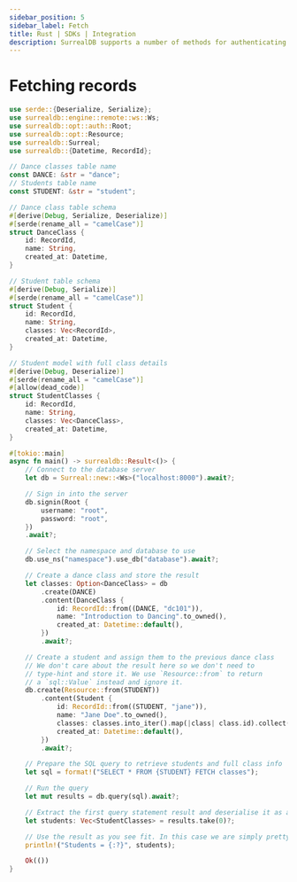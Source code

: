 ```yaml
---
sidebar_position: 5
sidebar_label: Fetch
title: Rust | SDKs | Integration
description: SurrealDB supports a number of methods for authenticating users and securing the database.
---
```


# Fetching records

```rust
use serde::{Deserialize, Serialize};
use surrealdb::engine::remote::ws::Ws;
use surrealdb::opt::auth::Root;
use surrealdb::opt::Resource;
use surrealdb::Surreal;
use surrealdb::{Datetime, RecordId};

// Dance classes table name
const DANCE: &str = "dance";
// Students table name
const STUDENT: &str = "student";

// Dance class table schema
#[derive(Debug, Serialize, Deserialize)]
#[serde(rename_all = "camelCase")]
struct DanceClass {
	id: RecordId,
	name: String,
	created_at: Datetime,
}

// Student table schema
#[derive(Debug, Serialize)]
#[serde(rename_all = "camelCase")]
struct Student {
	id: RecordId,
	name: String,
	classes: Vec<RecordId>,
	created_at: Datetime,
}

// Student model with full class details
#[derive(Debug, Deserialize)]
#[serde(rename_all = "camelCase")]
#[allow(dead_code)]
struct StudentClasses {
	id: RecordId,
	name: String,
	classes: Vec<DanceClass>,
	created_at: Datetime,
}

#[tokio::main]
async fn main() -> surrealdb::Result<()> {
	// Connect to the database server
	let db = Surreal::new::<Ws>("localhost:8000").await?;

	// Sign in into the server
	db.signin(Root {
		username: "root",
		password: "root",
	})
	.await?;

	// Select the namespace and database to use
	db.use_ns("namespace").use_db("database").await?;

	// Create a dance class and store the result
	let classes: Option<DanceClass> = db
		.create(DANCE)
		.content(DanceClass {
			id: RecordId::from((DANCE, "dc101")),
			name: "Introduction to Dancing".to_owned(),
			created_at: Datetime::default(),
		})
		.await?;

	// Create a student and assign them to the previous dance class
	// We don't care about the result here so we don't need to
	// type-hint and store it. We use `Resource::from` to return
	// a `sql::Value` instead and ignore it.
	db.create(Resource::from(STUDENT))
		.content(Student {
			id: RecordId::from((STUDENT, "jane")),
			name: "Jane Doe".to_owned(),
			classes: classes.into_iter().map(|class| class.id).collect(),
			created_at: Datetime::default(),
		})
		.await?;

	// Prepare the SQL query to retrieve students and full class info
	let sql = format!("SELECT * FROM {STUDENT} FETCH classes");

	// Run the query
	let mut results = db.query(sql).await?;

	// Extract the first query statement result and deserialise it as a vector of students
	let students: Vec<StudentClasses> = results.take(0)?;

	// Use the result as you see fit. In this case we are simply pretty printing it.
	println!("Students = {:?}", students);

	Ok(())
}
```
